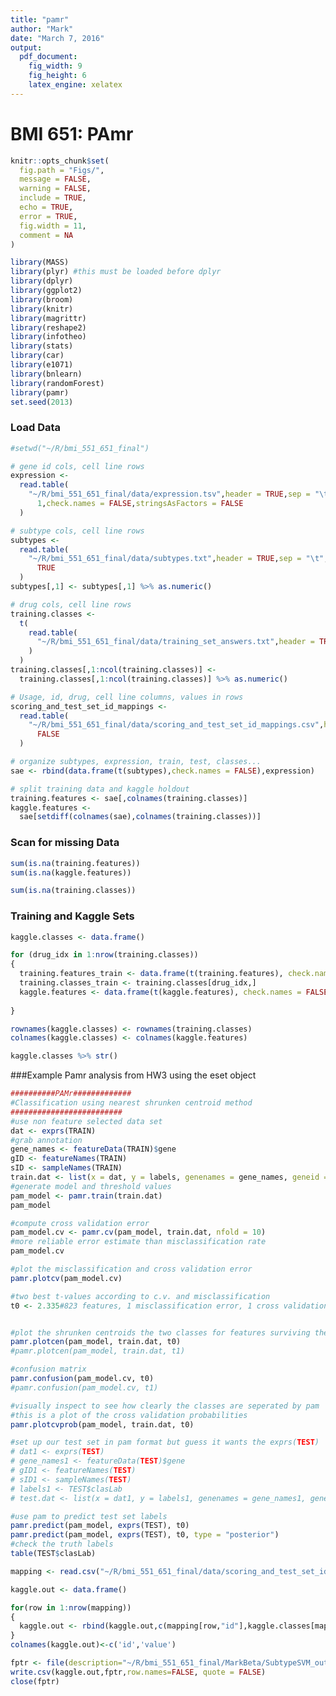 ---
title: "pamr"
author: "Mark"
date: "March 7, 2016"
output: 
  pdf_document: 
    fig_width: 9
    fig_height: 6
    latex_engine: xelatex
---
# BMI 651: PAmr

```{r global_options, echo=FALSE, include=FALSE, error=FALSE}
knitr::opts_chunk$set(
  fig.path = "Figs/",
  message = FALSE,
  warning = FALSE,
  include = TRUE,
  echo = TRUE,
  error = TRUE,
  fig.width = 11,
  comment = NA
)
```

```{r, echo=FALSE, include=FALSE}
library(MASS)
library(plyr) #this must be loaded before dplyr
library(dplyr)
library(ggplot2)
library(broom)
library(knitr)
library(magrittr)
library(reshape2)
library(infotheo)
library(stats)
library(car)
library(e1071)
library(bnlearn)
library(randomForest)
library(pamr)
set.seed(2013)
```

### Load Data

```{r}
#setwd("~/R/bmi_551_651_final")

# gene id cols, cell line rows
expression <-
  read.table(
    "~/R/bmi_551_651_final/data/expression.tsv",header = TRUE,sep = "\t",quote = "",row.names =
      1,check.names = FALSE,stringsAsFactors = FALSE
  )

# subtype cols, cell line rows
subtypes <-
  read.table(
    "~/R/bmi_551_651_final/data/subtypes.txt",header = TRUE,sep = "\t",row.names = 1,check.names =
      TRUE
  )
subtypes[,1] <- subtypes[,1] %>% as.numeric()

# drug cols, cell line rows
training.classes <-
  t(
    read.table(
      "~/R/bmi_551_651_final/data/training_set_answers.txt",header = TRUE,sep = "\t",check.names = FALSE
    )
  )
training.classes[,1:ncol(training.classes)] <-
  training.classes[,1:ncol(training.classes)] %>% as.numeric()

# Usage, id, drug, cell line columns, values in rows
scoring_and_test_set_id_mappings <-
  read.table(
    "~/R/bmi_551_651_final/data/scoring_and_test_set_id_mappings.csv",header = TRUE,sep = ",",check.names =
      FALSE
  )

# organize subtypes, expression, train, test, classes...
sae <- rbind(data.frame(t(subtypes),check.names = FALSE),expression)

# split training data and kaggle holdout
training.features <- sae[,colnames(training.classes)]
kaggle.features <-
  sae[setdiff(colnames(sae),colnames(training.classes))]
```

### Scan for missing Data

```{r}
sum(is.na(training.features))
sum(is.na(kaggle.features))

sum(is.na(training.classes))
```

### Training and Kaggle Sets

```{r}
kaggle.classes <- data.frame()

for (drug_idx in 1:nrow(training.classes))
{
  training.features_train <- data.frame(t(training.features), check.names = FALSE)
  training.classes_train <- training.classes[drug_idx,]
  kaggle.features <- data.frame(t(kaggle.features), check.names = FALSE)
  
}

rownames(kaggle.classes) <- rownames(training.classes)
colnames(kaggle.classes) <- colnames(kaggle.features)

kaggle.classes %>% str()
```

###Example Pamr analysis from HW3 using the eset object
```{r}
##########PAMr#############
#Classification using nearest shrunken centroid method
#########################
#use non feature selected data set
dat <- exprs(TRAIN)
#grab annotation 
gene_names <- featureData(TRAIN)$gene
gID <- featureNames(TRAIN)
sID <- sampleNames(TRAIN)
train.dat <- list(x = dat, y = labels, genenames = gene_names, geneid = gID,sampleid = sID)
#generate model and threshold values
pam_model <- pamr.train(train.dat)
pam_model

#compute cross validation error
pam_model.cv <- pamr.cv(pam_model, train.dat, nfold = 10)
#more reliable error estimate than misclassification rate
pam_model.cv

#plot the misclassification and cross validation error
pamr.plotcv(pam_model.cv)

#two best t-values according to c.v. and misclassification
t0 <- 2.335#823 features, 1 misclassification error, 1 cross validation error


#plot the shrunken centroids the two classes for features surviving the threshold for at least one class
pamr.plotcen(pam_model, train.dat, t0)
#pamr.plotcen(pam_model, train.dat, t1)

#confusion matrix
pamr.confusion(pam_model.cv, t0)
#pamr.confusion(pam_model.cv, t1)

#visually inspect to see how clearly the classes are seperated by pam
#this is a plot of the cross validation probabilities
pamr.plotcvprob(pam_model, train.dat, t0)

#set up our test set in pam format but guess it wants the exprs(TEST)
# dat1 <- exprs(TEST)
# gene_names1 <- featureData(TEST)$gene
# gID1 <- featureNames(TEST)
# sID1 <- sampleNames(TEST)
# labels1 <- TEST$clasLab
# test.dat <- list(x = dat1, y = labels1, genenames = gene_names1, geneid = gID1,sampleid = sID1)

#use pam to predict test set labels
pamr.predict(pam_model, exprs(TEST), t0)
pamr.predict(pam_model, exprs(TEST), t0, type = "posterior")
#check the truth labels
table(TEST$clasLab)
```

```{r}
mapping <- read.csv("~/R/bmi_551_651_final/data/scoring_and_test_set_id_mappings.csv",check.names=FALSE)

kaggle.out <- data.frame()

for(row in 1:nrow(mapping))
{
  kaggle.out <- rbind(kaggle.out,c(mapping[row,"id"],kaggle.classes[mapping[row,"drug"],mapping[row,"cellline"]]))
}
colnames(kaggle.out)<-c('id','value')

fptr <- file(description="~/R/bmi_551_651_final/MarkBeta/SubtypeSVM_out.csv",'w')
write.csv(kaggle.out,fptr,row.names=FALSE, quote = FALSE)
close(fptr)
```
